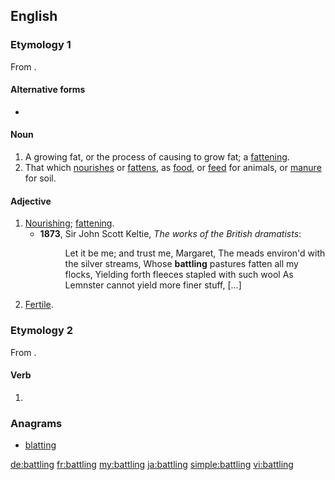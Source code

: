 ==English==

===Etymology 1===
From {{term|battle||to nourish, feed|lang=en}}.

====Alternative forms====
* {{l|en|batteling}}

====Noun====
{{en-noun}}

# A growing fat, or the process of causing to grow fat; a [[fattening]].
# That which [[nourish]]es or [[fatten]]s, as [[food]], or [[feed]] for animals, or [[manure]] for soil.

====Adjective====
{{en-adj}}

# [[nourishing|Nourishing]]; [[fattening]].
#* '''1873''', Sir John Scott Keltie, ''The works of the British dramatists'':
#*: Let it be me; and trust me, Margaret, The meads environ'd with the silver streams, Whose '''battling''' pastures fatten all my flocks, Yielding forth fleeces stapled with such wool As Lemnster cannot yield more finer stuff, [...]
# [[fertile|Fertile]].

===Etymology 2===
From {{term|battle|lang=en}}.

====Verb====
{{head|en|verb form}}

# {{present participle of|battle}}

===Anagrams===
* [[blatting#English|blatting]]

[[de:battling]]
[[fr:battling]]
[[my:battling]]
[[ja:battling]]
[[simple:battling]]
[[vi:battling]]